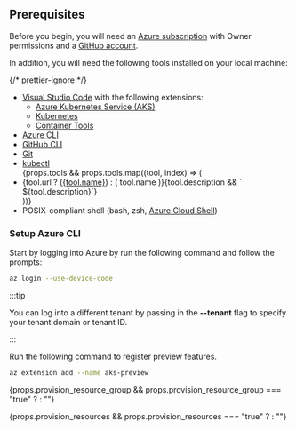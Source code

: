 
## Prerequisites

Before you begin, you will need an [Azure subscription](https://azure.microsoft.com/) with Owner permissions and a [GitHub account](https://github.com/signup).

In addition, you will need the following tools installed on your local machine:

{/* prettier-ignore */}
<ul>
  <li><a href="https://code.visualstudio.com/download" target="_blank" rel="noopener noreferrer">Visual Studio Code</a> with the following extensions:<ul><li><a href="https://marketplace.visualstudio.com/items?itemName=ms-kubernetes-tools.vscode-aks-tools" target="_blank" rel="noopener noreferrer">Azure Kubernetes Service (AKS)</a></li><li><a href="https://marketplace.visualstudio.com/items?itemName=ms-kubernetes-tools.vscode-kubernetes-tools" target="_blank" rel="noopener noreferrer">Kubernetes</a></li><li><a href="https://marketplace.visualstudio.com/items?itemName=ms-azuretools.vscode-containers" target="_blank" rel="noopener noreferrer">Container Tools</a></li></ul></li>
  <li><a href="https://learn.microsoft.com/cli/azure/install-azure-cli?view=azure-cli-latest" target="_blank" rel="noopener noreferrer">Azure CLI</a></li>
  <li><a href="https://cli.github.com/" target="_blank" rel="noopener noreferrer">GitHub CLI</a></li>
  <li><a href="https://git-scm.com/" target="_blank" rel="noopener noreferrer">Git</a></li>
  <li><a href="https://kubernetes.io/docs/reference/kubectl/" target="_blank" rel="noopener noreferrer">kubectl</a></li>
  {props.tools && props.tools.map((tool, index) => (
    <li>{tool.url ? (<a href={tool.url} target="_blank" rel="noopener noreferrer">{tool.name}</a>) : ( tool.name )}{tool.description && ` ${tool.description}`}</li>
  ))}
  <li>POSIX-compliant shell (bash, zsh, <a href="https://shell.azure.com" target="_blank" rel="noopener noreferrer">Azure Cloud Shell</a>)</li>
</ul>

### Setup Azure CLI

Start by logging into Azure by run the following command and follow the prompts:

```bash
az login --use-device-code
```

:::tip

You can log into a different tenant by passing in the **--tenant** flag to specify your tenant domain or tenant ID.

:::

Run the following command to register preview features.

```bash
az extension add --name aks-preview
```

{props.provision_resource_group && props.provision_resource_group === "true" ? <ProvisionResourceGroup /> : ""}

{props.provision_resources && props.provision_resources === "true" ? <ProvisionResources /> : ""}
